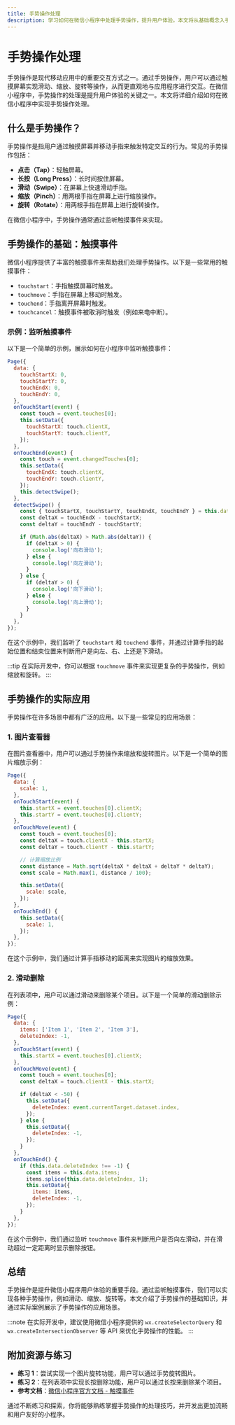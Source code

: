 ```yaml
---
title: 手势操作处理
description: 学习如何在微信小程序中处理手势操作，提升用户体验。本文将从基础概念入手，逐步讲解手势操作的实现方法，并提供实际案例和代码示例。
---
```


# 手势操作处理

手势操作是现代移动应用中的重要交互方式之一。通过手势操作，用户可以通过触摸屏幕实现滑动、缩放、旋转等操作，从而更直观地与应用程序进行交互。在微信小程序中，手势操作的处理是提升用户体验的关键之一。本文将详细介绍如何在微信小程序中实现手势操作处理。

## 什么是手势操作？

手势操作是指用户通过触摸屏幕并移动手指来触发特定交互的行为。常见的手势操作包括：

- **点击（Tap）**：轻触屏幕。
- **长按（Long Press）**：长时间按住屏幕。
- **滑动（Swipe）**：在屏幕上快速滑动手指。
- **缩放（Pinch）**：用两根手指在屏幕上进行缩放操作。
- **旋转（Rotate）**：用两根手指在屏幕上进行旋转操作。

在微信小程序中，手势操作通常通过监听触摸事件来实现。

## 手势操作的基础：触摸事件

微信小程序提供了丰富的触摸事件来帮助我们处理手势操作。以下是一些常用的触摸事件：

- `touchstart`：手指触摸屏幕时触发。
- `touchmove`：手指在屏幕上移动时触发。
- `touchend`：手指离开屏幕时触发。
- `touchcancel`：触摸事件被取消时触发（例如来电中断）。

### 示例：监听触摸事件

以下是一个简单的示例，展示如何在小程序中监听触摸事件：

```javascript
Page({
  data: {
    touchStartX: 0,
    touchStartY: 0,
    touchEndX: 0,
    touchEndY: 0,
  },
  onTouchStart(event) {
    const touch = event.touches[0];
    this.setData({
      touchStartX: touch.clientX,
      touchStartY: touch.clientY,
    });
  },
  onTouchEnd(event) {
    const touch = event.changedTouches[0];
    this.setData({
      touchEndX: touch.clientX,
      touchEndY: touch.clientY,
    });
    this.detectSwipe();
  },
  detectSwipe() {
    const { touchStartX, touchStartY, touchEndX, touchEndY } = this.data;
    const deltaX = touchEndX - touchStartX;
    const deltaY = touchEndY - touchStartY;

    if (Math.abs(deltaX) > Math.abs(deltaY)) {
      if (deltaX > 0) {
        console.log('向右滑动');
      } else {
        console.log('向左滑动');
      }
    } else {
      if (deltaY > 0) {
        console.log('向下滑动');
      } else {
        console.log('向上滑动');
      }
    }
  },
});
```

在这个示例中，我们监听了 `touchstart` 和 `touchend` 事件，并通过计算手指的起始位置和结束位置来判断用户是向左、右、上还是下滑动。

:::tip
在实际开发中，你可以根据 `touchmove` 事件来实现更复杂的手势操作，例如缩放和旋转。
:::

## 手势操作的实际应用

手势操作在许多场景中都有广泛的应用。以下是一些常见的应用场景：

### 1. 图片查看器

在图片查看器中，用户可以通过手势操作来缩放和旋转图片。以下是一个简单的图片缩放示例：

```javascript
Page({
  data: {
    scale: 1,
  },
  onTouchStart(event) {
    this.startX = event.touches[0].clientX;
    this.startY = event.touches[0].clientY;
  },
  onTouchMove(event) {
    const touch = event.touches[0];
    const deltaX = touch.clientX - this.startX;
    const deltaY = touch.clientY - this.startY;

    // 计算缩放比例
    const distance = Math.sqrt(deltaX * deltaX + deltaY * deltaY);
    const scale = Math.max(1, distance / 100);

    this.setData({
      scale: scale,
    });
  },
  onTouchEnd() {
    this.setData({
      scale: 1,
    });
  },
});
```

在这个示例中，我们通过计算手指移动的距离来实现图片的缩放效果。

### 2. 滑动删除

在列表项中，用户可以通过滑动来删除某个项目。以下是一个简单的滑动删除示例：

```javascript
Page({
  data: {
    items: ['Item 1', 'Item 2', 'Item 3'],
    deleteIndex: -1,
  },
  onTouchStart(event) {
    this.startX = event.touches[0].clientX;
  },
  onTouchMove(event) {
    const touch = event.touches[0];
    const deltaX = touch.clientX - this.startX;

    if (deltaX < -50) {
      this.setData({
        deleteIndex: event.currentTarget.dataset.index,
      });
    } else {
      this.setData({
        deleteIndex: -1,
      });
    }
  },
  onTouchEnd() {
    if (this.data.deleteIndex !== -1) {
      const items = this.data.items;
      items.splice(this.data.deleteIndex, 1);
      this.setData({
        items: items,
        deleteIndex: -1,
      });
    }
  },
});
```

在这个示例中，我们通过监听 `touchmove` 事件来判断用户是否向左滑动，并在滑动超过一定距离时显示删除按钮。

## 总结

手势操作是提升微信小程序用户体验的重要手段。通过监听触摸事件，我们可以实现各种手势操作，例如滑动、缩放、旋转等。本文介绍了手势操作的基础知识，并通过实际案例展示了手势操作的应用场景。

:::note
在实际开发中，建议使用微信小程序提供的 `wx.createSelectorQuery` 和 `wx.createIntersectionObserver` 等 API 来优化手势操作的性能。
:::

## 附加资源与练习

- **练习 1**：尝试实现一个图片旋转功能，用户可以通过手势旋转图片。
- **练习 2**：在列表项中实现长按删除功能，用户可以通过长按来删除某个项目。
- **参考文档**：[微信小程序官方文档 - 触摸事件](https://developers.weixin.qq.com/miniprogram/dev/framework/view/wxml/event.html)

通过不断练习和探索，你将能够熟练掌握手势操作的处理技巧，并开发出更加流畅和用户友好的小程序。